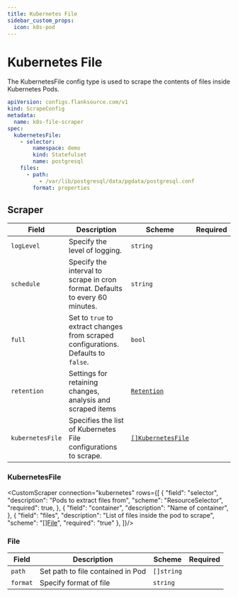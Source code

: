```yaml
---
title: Kubernetes File
sidebar_custom_props:
  icon: k8s-pod
---
```


# <Icon name="k8s-pod"/> Kubernetes File

The KubernetesFile config type is used to scrape the contents of files inside Kubernetes Pods.

```yaml title='k8s-file-scraper.yaml'
apiVersion: configs.flanksource.com/v1
kind: ScrapeConfig
metadata:
  name: k8s-file-scraper
spec:
  kubernetesFile:
    - selector:
        namespace: demo
        kind: Statefulset
        name: postgresql
    files:
      - path:
          - /var/lib/postgresql/data/pgdata/postgresql.conf
        format: properties
```

## Scraper

| Field            | Description                                                                        | Scheme                                       | Required |
| ---------------- | ---------------------------------------------------------------------------------- | -------------------------------------------- | -------- |
| `logLevel`       | Specify the level of logging.                                                      | `string`                                     |          |
| `schedule`       | Specify the interval to scrape in cron format. Defaults to every 60 minutes.       | `string`                                     |          |
| `full`           | Set to `true` to extract changes from scraped configurations. Defaults to `false`. | `bool`                                       |          |
| `retention`      | Settings for retaining changes, analysis and scraped items                         | [`Retention`](/guide/config-db/concepts/retention) |          |
| `kubernetesFile` | Specifies the list of Kubernetes File configurations to scrape.                    | [`[]KubernetesFile`](#kubernetesfile)        |          |



### KubernetesFile

<CustomScraper connection="kubernetes" rows={[
  {
    "field": "selector",
    "description": "Pods to extract files from",
    "scheme": "ResourceSelector",
    "required": true,
  },
  {
    "field": "container",
    "description": "Name of container",
  },
  {
    "field": "files",
    "description": "List of files inside the pod to scrape",
    "scheme": "[[]File](#file)",
    "required": "true"
  },
]}/>


### File

| Field    | Description                       | Scheme     | Required |
| -------- | --------------------------------- | ---------- | -------- |
| `path`   | Set path to file contained in Pod | `[]string` |          |
| `format` | Specify format of file            | `string`   |          |

